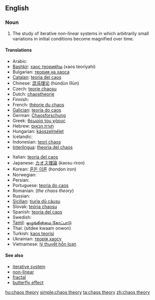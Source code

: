 ==English==
{{wikipedia}}

===Noun===
{{en-noun|head=[[chaos]] [[theory]]|-}}

# {{context|mathematics|lang=en}} The study of iterative non-linear systems in which arbitrarily small variations in initial conditions become magnified over time.

====Translations====
{{trans-top|chaos theory}}
* Arabic: {{Arab|[[نظرية الشواش]]}} {{f}}
* [[Bashkir]]: [[хаос теорияһы]] (xaos teoriyahi)
* Bulgarian: [[теория на хаоса]] {{f}}
* [[Catalan]]: [[teoria del caos]] {{f}}
* Chinese: [[混沌理论]] (hùndùn lǐlùn)
* Czech: [[teorie chaosu]] {{f}}
* Dutch: [[chaostheorie]] {{f}}
* Finnish: {{t+|fi|kaaosteoria}}
* French: [[théorie du chaos]] {{f}}
* [[Galician]]: [[teoría do caos]] {{f}}
* German: [[Chaosforschung]] {{f}}
* Greek: [[θεωρία του χάους]] {{f}}
* Hebrew: [[תורת הכאוס]]
* Hungarian: [[káoszelmélet]]
* Icelandic: {{t-|is|óreiðukenning|f}}
* Indonesian: [[teori chaos]]
* [[Interlingua]]: [[theoria del chaos]]
{{trans-mid}}
* Italian: [[teoria del caos]] {{f}}
* Japanese: [[カオス理論]] (kaosu riron)
* Korean: [[혼돈 이론]] (hondon iron)
* Norwegian: {{t-|no|kaosteori}}
* Persian: {{fa-Arab|[[نظریه آشوب]]}}
* Portuguese: [[teoria do caos]] {{f}}
* Romanian: {{t-|ro|teoria haosului|f}} (''the chaos theory'')
* Russian: {{t-|ru|теория хаоса|f|tr=teórija xáosa}}
* [[Sicilian]]: [[tiurìa dû càusu]] {{f}}
* Slovak: [[teória chaosu]] {{f}}
* Spanish: [[teoría del caos]] {{f}}
* Swedish: {{t+|sv|kaosteori|c}}
* [[Tamil]]: [[ஒழுங்கின்மை கோட்பாடு]]
* Thai: {{Thai|[[ทฤษฎีความอลวน]]}} (sítdee kwaam onwon)
* Turkish: [[kaos teorisi]]
* Ukrainian: [[теорія хаосу]] {{f}}
* Vietnamese: [[lý thuyết hỗn loạn]]
{{trans-bottom}}

====See also====
* [[iterative system]]
* [[non-linear]]
* [[fractal]]
* [[butterfly effect]]

[[hu:chaos theory]]
[[simple:chaos theory]]
[[ta:chaos theory]]
[[zh:chaos theory]]